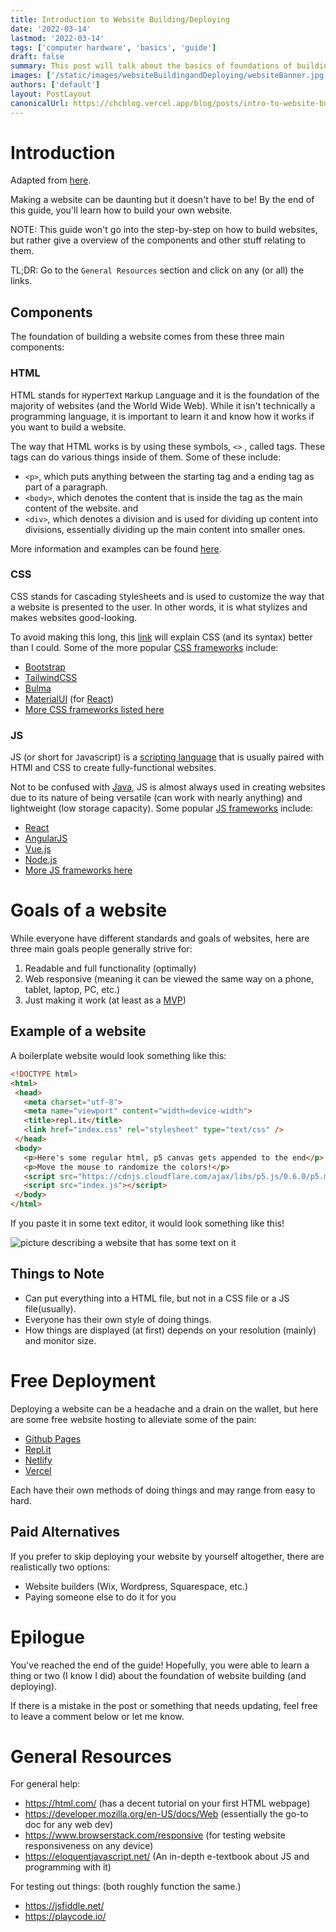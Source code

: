 ```yaml
---
title: Introduction to Website Building/Deploying
date: '2022-03-14'
lastmod: '2022-03-14'
tags: ['computer hardware', 'basics', 'guide']
draft: false
summary: This post will talk about the basics of foundations of building a website and deploying said website.
images: ['/static/images/websiteBuildingandDeploying/websiteBanner.jpg']
authors: ['default']
layout: PostLayout
canonicalUrl: https://chcblog.vercel.app/blog/posts/intro-to-website-building-deploying
---
```


# Introduction

Adapted from [here](https://docs.google.com/presentation/d/1XHicpsC3UhjVRfJ_dZ9KKekVXbULy0VRg9i3dkNABgY/edit?usp=sharing).

Making a website can be daunting but it doesn't have to be! By the end of this guide, you'll learn how to build your own website.

NOTE: This guide won't go into the step-by-step on how to build websites, but rather give a overview of the components and other stuff relating to them.

TL;DR: Go to the `General Resources` section and click on any (or all) the links.

## Components

The foundation of building a website comes from these three main components:

### HTML

HTML stands for `H`yper`T`ext `M`arkup `L`anguage and it is the foundation of the majority of websites (and the World Wide Web).
While it isn't technically a programming language, it is important to learn it and know how it works if you want to build a website.

The way that HTML works is by using these symbols, `<>` , called tags. These tags can do various things inside of them.
Some of these include:

- `<p>`, which puts anything between the starting tag and a ending tag as part of a paragraph.
- `<body>`, which denotes the content that is inside the tag as the main content of the website.
  and
- `<div>`, which denotes a division and is used for dividing up content into divisions, essentially dividing up the main content into smaller ones.

More information and examples can be found [here](https://developer.mozilla.org/en-US/docs/Web/HTML).

### CSS

CSS stands for `C`ascading `S`tyle`S`heets and is used to customize the way that a website is presented to the user. In other words, it is what stylizes and makes websites good-looking.

To avoid making this long, this [link](https://developer.mozilla.org/en-US/docs/Learn/CSS/First_steps/What_is_CSS#css_syntax) will explain CSS (and its syntax) better than I could.
Some of the more popular [CSS frameworks](https://en.wikipedia.org/wiki/CSS_framework) include:

- [Bootstrap](https://getbootstrap.com/)
- [TailwindCSS](https://tailwindcss.com/)
- [Bulma](https://bulma.io/)
- [MaterialUI](https://mui.com/) (for [React](https://reactjs.org/))
- [More CSS frameworks listed here](https://athemes.com/collections/best-css-frameworks/)

### JS

JS (or short for `J`ava`S`cript) is a [scripting language](https://www.indeed.com/career-advice/career-development/what-is-scripting-language) that is usually paired with HTMl and CSS to create fully-functional websites.

Not to be confused with [Java](https://java.com/en/download/help/java_javascript.html), JS is almost always used in creating websites due to its nature of being versatile (can work with nearly anything) and lightweight (low storage capacity).
Some popular [JS frameworks](https://www.tutorialspoint.com/what-is-a-javascript-framework) include:

- [React](https://reactjs.org/)
- [AngularJS](https://angularjs.org/)
- [Vue.js](https://vuejs.org/)
- [Node.js](https://nodejs.org/en/)
- [More JS frameworks here](https://hackr.io/blog/best-javascript-frameworks)

# Goals of a website

While everyone have different standards and goals of websites, here are three main goals people generally strive for:

1. Readable and full functionality (optimally)
1. Web responsive (meaning it can be viewed the same way on a phone, tablet, laptop, PC, etc.)
1. Just making it work (at least as a [MVP](https://www.techopedia.com/definition/27809/minimum-viable-product-mvp))

## Example of a website

A boilerplate website would look something like this:

```HTML
<!DOCTYPE html>
<html>
 <head>
   <meta charset="utf-8">
   <meta name="viewport" content="width=device-width">
   <title>repl.it</title>
   <link href="index.css" rel="stylesheet" type="text/css" />
 </head>
 <body>
   <p>Here's some regular html, p5 canvas gets appended to the end</p>
   <p>Move the mouse to randomize the colors!</p>
   <script src="https://cdnjs.cloudflare.com/ajax/libs/p5.js/0.6.0/p5.min.js"></script>
   <script src="index.js"></script>
 </body>
</html>

```

If you paste it in some text editor, it would look something like this!

<Image
  alt="picture describing a website that has some text on it"
  src="/static/images/websiteBuildingandDeploying/exampleWebsiteContent.jpg"
  width={1143}
  height={291}
/>

## Things to Note

- Can put everything into a HTML file, but not in a CSS file or a JS file(usually).
- Everyone has their own style of doing things.
- How things are displayed (at first) depends on your resolution (mainly) and monitor size.

# Free Deployment

Deploying a website can be a headache and a drain on the wallet, but here are some free website hosting to alleviate some of the pain:

- [Github Pages](https://pages.github.com/)
- [Repl.it](https://replit.com/)
- [Netlify](https://www.netlify.com/)
- [Vercel](https://vercel.com/)

Each have their own methods of doing things and may range from easy to hard.

## Paid Alternatives

If you prefer to skip deploying your website by yourself altogether, there are realistically two options:

- Website builders (Wix, Wordpress, Squarespace, etc.)
- Paying someone else to do it for you

# Epilogue

You've reached the end of the guide! Hopefully, you were able to learn a thing or two (I know I did) about the foundation of website building (and deploying).

If there is a mistake in the post or something that needs updating, feel free to leave a comment below or let me know.

# General Resources

For general help:

- https://html.com/ (has a decent tutorial on your first HTML webpage)
- https://developer.mozilla.org/en-US/docs/Web (essentially the go-to doc for any web dev)
- https://www.browserstack.com/responsive (for testing website responsiveness on any device)
- https://eloquentjavascript.net/ (An in-depth e-textbook about JS and programming with it)

For testing out things:
(both roughly function the same.)

- https://jsfiddle.net/
- https://playcode.io/
